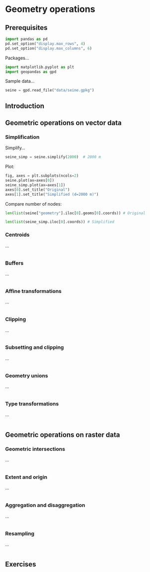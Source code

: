 # Geometry operations {#geometric-operations}

## Prerequisites

```python
import pandas as pd
pd.set_option("display.max_rows", 4)
pd.set_option("display.max_columns", 6)
```

Packages...

```python
import matplotlib.pyplot as plt
import geopandas as gpd
```

Sample data...

```python
seine = gpd.read_file("data/seine.gpkg")
```

## Introduction

## Geometric operations on vector data {#geo-vec}

### Simplification

Simplify...

```python
seine_simp = seine.simplify(2000)  # 2000 m
```

Plot:

```python
fig, axes = plt.subplots(ncols=2)
seine.plot(ax=axes[0])
seine_simp.plot(ax=axes[1])
axes[0].set_title("Original")
axes[1].set_title("Simplified (d=2000 m)")
```

Compare number of nodes:

```python
len(list(seine["geometry"].iloc[0].geoms[0].coords)) # Original
```

```python
len(list(seine_simp.iloc[0].coords)) # Simplified
```


### Centroids

...

```python

```

### Buffers

...

```python

```

### Affine transformations

...

```python

```

### Clipping

...

```python

```

### Subsetting and clipping

...

```python

```

### Geometry unions

...

```python

```

### Type transformations

...

```python

```

## Geometric operations on raster data {#geo-ras}

### Geometric intersections

...

```python

```

### Extent and origin

...

```python

```

### Aggregation and disaggregation

...

```python

```

### Resampling

...

```python

```

## Exercises

